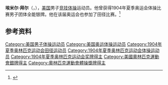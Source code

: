 {{NoteTA|G1=Sports}}

{{short description|American gymnast}}
{{MedalTop}}
{{MedalSport | [[奧林匹克運動會|奧林匹克運動會]]}}
{{MedalSilver| [[1904年夏季奧林匹克運動會|1904 聖路易]] | {{link-en|Gymnastics at the 1904 Summer Olympics – Men's team|Gymnastics at the 1904 Summer Olympics – Men's team|體操團體}}}}
{{MedalBottom}}

'''埃米尔·拜尔'''（{{lang-en|Emil Beyer}}，{{bd|1876年|11月22日|1934年|10月15日}}），[[美国|美国]]男子[[竞技体操|竞技体操]]运动员。他曾获得1904年夏季奥运会体操比赛男子团体全能银牌。他在该届奥运会也参加了田径比赛。<ref>{{Cite web|title=Emil BEYER|url=https://www.olympic.org/emil-beyer|accessdate=2021-03-24|work=International Olympic Committee|archive-date=2017-12-01|archive-url=https://web.archive.org/web/20171201082605/https://www.olympic.org/Emil-Beyer|dead-url=no}}</ref>

== 参考资料 ==
{{reflist}}

{{Authority control}}
{{DEFAULTSORT:Beyer, Emil}}
[[Category:美国男子体操运动员|Category:美国男子体操运动员]]
[[Category:美国奥运体操运动员|Category:美国奥运体操运动员]]
[[Category:1904年夏季奥林匹克运动会田径运动员|Category:1904年夏季奥林匹克运动会田径运动员]]
[[Category:1904年夏季奥林匹克运动会体操运动员|Category:1904年夏季奥林匹克运动会体操运动员]]
[[Category:1904年夏季奥林匹克运动会奖牌得主|Category:1904年夏季奥林匹克运动会奖牌得主]]
[[Category:美國奧林匹克運動會銀牌得主|Category:美國奧林匹克運動會銀牌得主]]
[[Category:奧林匹克運動會體操獎牌得主|Category:奧林匹克運動會體操獎牌得主]]